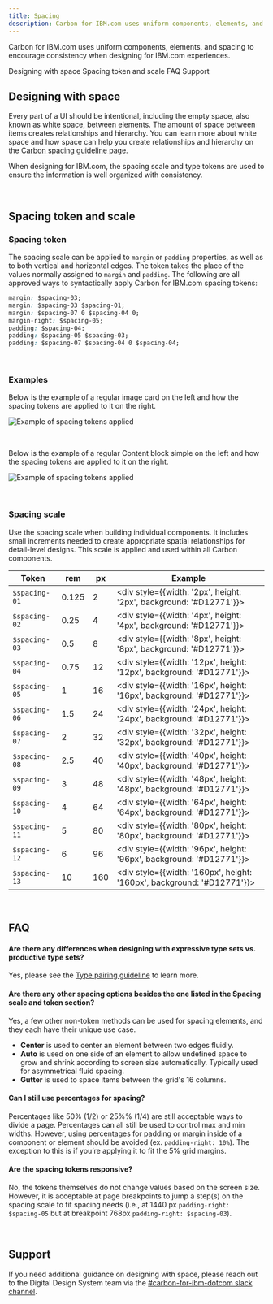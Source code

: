 ```yaml
---
title: Spacing
description: Carbon for IBM.com uses uniform components, elements, and spacing to encourage consistency when designing for IBM.com experiences.   
---
```


<PageDescription>

Carbon for IBM.com uses uniform components, elements, and spacing to encourage consistency when designing for IBM.com experiences. 

</PageDescription>


<AnchorLinks>

<AnchorLink>Designing with space</AnchorLink>
<AnchorLink>Spacing token and scale</AnchorLink>
<AnchorLink>FAQ</AnchorLink>
<AnchorLink>Support</AnchorLink>

</AnchorLinks>

## Designing with space

Every part of a UI should be intentional, including the empty space, also known as white space, between elements. The amount of space between items creates relationships and hierarchy. You can learn more about white space and how space can help you create relationships and hierarchy on the [Carbon spacing guideline page](https://www.carbondesignsystem.com/guidelines/spacing/overview/#designing-with-space).

When designing for IBM.com, the spacing scale and type tokens are used to ensure the information is well organized with consistency.

<br />

## Spacing token and scale

### Spacing token

The spacing scale can be applied to `margin` or `padding` properties, as well as
to both vertical and horizontal edges. The token takes the place of the values
normally assigned to `margin` and `padding`. The following are all approved ways
to syntactically apply Carbon for IBM.com spacing tokens:

```css
margin: $spacing-03;
margin: $spacing-03 $spacing-01;
margin: $spacing-07 0 $spacing-04 0;
margin-right: $spacing-05;
padding: $spacing-04;
padding: $spacing-05 $spacing-03;
padding: $spacing-07 $spacing-04 0 $spacing-04;
```
<br />

### Examples

Below is the example of a regular image card on the left and how the spacing tokens are applied to it on the right.

<Row>
<Column colLg={8}>

![Example of spacing tokens applied](../../images/guidelines/spacing/spacing-example-01.jpg)

</Column>
</Row>

<br />

Below is the example of a regular Content block simple on the left and how the spacing tokens are applied to it on the right.

<Row>
<Column colLg={12}>

![Example of spacing tokens applied](../../images/guidelines/spacing/spacing-example-02.jpg)

</Column>
</Row>

<br />

### Spacing scale

Use the spacing scale when building individual components. It includes small
increments needed to create appropriate spatial relationships for detail-level
designs. This scale is applied and used within all Carbon components.

<div className="spacing-table">

| Token         | rem   | px  | Example                                       |
| ------------- | ----- | --- | --------------------------------------------- |
| `$spacing-01` | 0.125 | 2   | <div style={{width: '2px', height: '2px', background: '#D12771'}}></div> |
| `$spacing-02` | 0.25  | 4   | <div style={{width: '4px', height: '4px', background: '#D12771'}}></div> |
| `$spacing-03` | 0.5   | 8   | <div style={{width: '8px', height: '8px', background: '#D12771'}}></div> |
| `$spacing-04` | 0.75  | 12  | <div style={{width: '12px', height: '12px', background: '#D12771'}}></div> |
| `$spacing-05` | 1     | 16  | <div style={{width: '16px', height: '16px', background: '#D12771'}}></div> |
| `$spacing-06` | 1.5   | 24  | <div style={{width: '24px', height: '24px', background: '#D12771'}}></div> |
| `$spacing-07` | 2     | 32  | <div style={{width: '32px', height: '32px', background: '#D12771'}}></div> |
| `$spacing-08` | 2.5   | 40  | <div style={{width: '40px', height: '40px', background: '#D12771'}}></div> |
| `$spacing-09` | 3     | 48  | <div style={{width: '48px', height: '48px', background: '#D12771'}}></div> |
| `$spacing-10` | 4     | 64  | <div style={{width: '64px', height: '64px', background: '#D12771'}}></div> |
| `$spacing-11` | 5     | 80  | <div style={{width: '80px', height: '80px', background: '#D12771'}}></div> |
| `$spacing-12` | 6     | 96  | <div style={{width: '96px', height: '96px', background: '#D12771'}}></div> |
| `$spacing-13` | 10    | 160 | <div style={{width: '160px', height: '160px', background: '#D12771'}}></div> |

</div>

<br />

## FAQ

#### Are there any differences when designing with expressive type sets vs. productive type sets?

Yes, please see the [Type pairing guideline](https://www.ibm.com/standards/carbon/guidelines/type-pairing) to learn more.

#### Are there any other spacing options besides the one listed in the Spacing scale and token section?

Yes, a few other non-token methods can be used for spacing elements, and they each have their unique use case.

* **Center** is used to center an element between two edges fluidly.
* **Auto** is used on one side of an element to allow undefined space to grow and shrink according to screen size automatically. Typically used for asymmetrical fluid spacing.
* **Gutter** is used to space items between the grid's 16 columns.

#### Can I still use percentages for spacing?

Percentages like 50% (1/2) or 25%% (1/4) are still acceptable ways to divide a
page. Percentages can all still be used to control max and min widths. However,
using percentages for padding or margin inside of a component or element should
be avoided (ex. `padding-right: 10%`). The exception to this is if you’re
applying it to fit the 5% grid margins.

#### Are the spacing tokens responsive?

No, the tokens themselves do not change values based on the screen size.
However, it is acceptable at page breakpoints to jump a step(s) on the spacing
scale to fit spacing needs (i.e., at 1440 px `padding-right: $spacing-05` but at
breakpoint 768px `padding-right: $spacing-03`).


<br />

## Support

If you need additional guidance on designing with space, please reach out to the Digital Design System team via the [#carbon-for-ibm-dotcom slack channel](https://cognitive-app.slack.com/archives/C2PLX8GQ6). 
